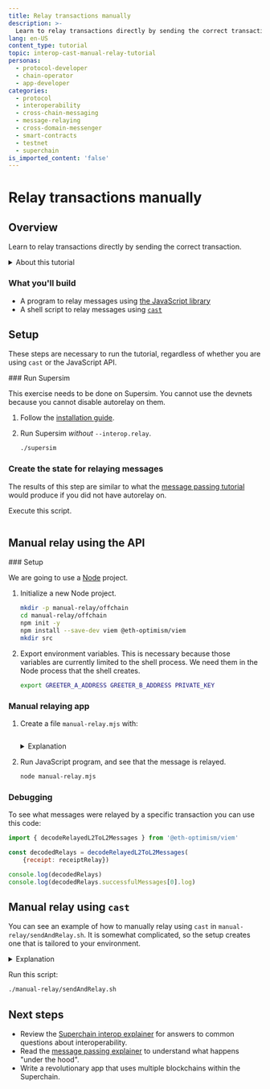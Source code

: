 ```yaml
---
title: Relay transactions manually
description: >-
  Learn to relay transactions directly by sending the correct transaction.
lang: en-US
content_type: tutorial
topic: interop-cast-manual-relay-tutorial
personas:
  - protocol-developer
  - chain-operator
  - app-developer
categories:
  - protocol
  - interoperability
  - cross-chain-messaging
  - message-relaying
  - cross-domain-messenger
  - smart-contracts
  - testnet
  - superchain
is_imported_content: 'false'
---
```



# Relay transactions manually

<InteropCallout />

<AutorelayCallout />

## Overview

Learn to relay transactions directly by sending the correct transaction.

<details>
  <summary>About this tutorial</summary>

  **Prerequisite technical knowledge**

  *   Familiarity with blockchain concepts
  *   Familiarity with [Foundry](https://book.getfoundry.sh/getting-started/installation), especially `cast`

  **What you'll learn**

  *   How to use `cast` to relay transactions when autorelay does not work
  *   How to relay transactions using JavaScript

  **Development environment requirements**

  *   Unix-like operating system (Linux, macOS, or WSL for Windows)
  *   Node.js version 16 or higher
  *   Git for version control
  *   Supersim environment configured and running
  *   Foundry tools installed (forge, cast, anvil)
</details>

### What you'll build

*   A program to relay messages using [the JavaScript library](https://www.npmjs.com/package/@eth-optimism/viem)
*   A shell script to relay messages using [`cast`](https://book.getfoundry.sh/cast/)

## Setup

These steps are necessary to run the tutorial, regardless of whether you are using `cast` or the JavaScript API.

<Steps>
  ### Run Supersim

  This exercise needs to be done on Supersim.
  You cannot use the devnets because you cannot disable autorelay on them.

  1.  Follow the [installation guide](/app-developers/tutorials/supersim/getting-started/installation).

  2.  Run Supersim *without* `--interop.relay`.

      ```sh
      ./supersim
      ```

  ### Create the state for relaying messages

  The results of this step are similar to what the [message passing tutorial](/interop/tutorials/message-passing) would produce if you did not have autorelay on.

  Execute this script.

  ```sh file=<rootDir>/public/tutorials/setup-for-manual-relay.sh hash=eea0a71ff6b4c27b91225a715eb2718e 
  ```
</Steps>

## Manual relay using the API

<Steps>
  ### Setup

  We are going to use a [Node](https://nodejs.org/en) project.

  1.  Initialize a new Node project.

      ```sh
      mkdir -p manual-relay/offchain
      cd manual-relay/offchain
      npm init -y
      npm install --save-dev viem @eth-optimism/viem
      mkdir src
      ```

  2.  Export environment variables.
      This is necessary because those variables are currently limited to the shell process.
      We need them in the Node process that the shell creates.

      ```sh
      export GREETER_A_ADDRESS GREETER_B_ADDRESS PRIVATE_KEY
      ```

  ### Manual relaying app

  1.  Create a file `manual-relay.mjs` with:

      ```javascript file=<rootDir>/public/tutorials/manual-relay.mjs hash=b0c44b327af300437f3d71ff049842f9
      ```

      <details>
        <summary>Explanation</summary>

        ```javascript file=<rootDir>/public/tutorials/manual-relay.mjs#L8-L9 hash=2d062eb374989a8a40199a4d7dc8be6e
        ```

        Import from the [`@eth-optimism/viem`](https://www.npmjs.com/package/@eth-optimism/viem) package.

        ```javascript file=<rootDir>/public/tutorials/manual-relay.mjs#L18-L32 hash=cf5ce47bcbcd80327230a6da689688f8
        ```

        In addition to extending the wallets with [Viem public actions](https://viem.sh/docs/accounts/local#5-optional-extend-with-public-actions), extend with the OP-Stack actions.
        On wallet A we need the public actions, those that only read information.
        On wallet B we need the wallet actions, the ones that require an account.

        ```javascript file=<rootDir>/public/tutorials/manual-relay.mjs#L55 hash=23aa6f24baeb5757130361f30c1b0e9c
        ```

        To relay a message we need the information in the receipt.
        Also, we need to wait until the transaction with the relayed message is actually part of a block.

        ```javascript file=<rootDir>/public/tutorials/manual-relay.mjs#L57-L58 hash=c0d3d8a60143c30b93db256518e8b583
        ```        

        Show the user that until the relay transaction happens on chain B, the greeting is unchanged.

        ```javascript file=<rootDir>/public/tutorials/manual-relay.mjs#L60-L63 hash=8cc99e67ee36474c81183108531cb295
        ```

        A single transaction can send multiple messages.
        But here we know we sent just one, so we look for the first one in the list.

        ```javascript file=<rootDir>/public/tutorials/manual-relay.mjs#L64-L71 hash=b7ed7d70ba5ec84322beee5369c5bee5
        ```

        Here we first send the relay message on chain B, and then wait for the receipt for it.
      </details>

  2.  Run JavaScript program, and see that the message is relayed.

      ```sh
      node manual-relay.mjs
      ```

  ### Debugging

  To see what messages were relayed by a specific transaction you can use this code:

  ```javascript
  import { decodeRelayedL2ToL2Messages } from '@eth-optimism/viem'

  const decodedRelays = decodeRelayedL2ToL2Messages(
      {receipt: receiptRelay})

  console.log(decodedRelays)
  console.log(decodedRelays.successfulMessages[0].log)
  ```
</Steps>

## Manual relay using `cast`

You can see an example of how to manually relay using `cast` in `manual-relay/sendAndRelay.sh`. 
It is somewhat complicated, so the setup creates one that is tailored to your environment.

<details>
  <summary>Explanation</summary>

  ```sh
  #! /bin/sh
  PRIVATE_KEY=0xac0974bec39a17e36ba4a6b4d238ff944bacb478cbed5efcae784d7bf4f2ff80
  USER_ADDRESS=0xf39Fd6e51aad88F6F4ce6aB8827279cffFb92266
  URL_CHAIN_A=http://localhost:9545
  URL_CHAIN_B=http://localhost:9546
  GREETER_A_ADDRESS=0x5FbDB2315678afecb367f032d93F642f64180aa3
  GREETER_B_ADDRESS=0x5FbDB2315678afecb367f032d93F642f64180aa3
  CHAIN_ID_B=902
  ```

  This is the configuration.
  The greeter addresses are identical because the nonce for the user address has an identical nonce on both chains.

  ```sh
  cast send -q --private-key $PRIVATE_KEY --rpc-url $URL_CHAIN_A $GREETER_A_ADDRESS "setGreeting(string)" "Hello from chain A $$"
  ```

  Send a message from chain A to chain B. The `$$` is the process ID, so if you rerun the script you'll see that the information changes.

  ```sh
  cast logs "SentMessage(uint256,address,uint256,address,bytes)" --rpc-url $URL_CHAIN_A | tail -14 > log-entry
  ```

  Whenever `L2ToL2CrossDomainMessenger` sends a message to a different blockchain, it emits a [`SendMessage`](https://github.com/ethereum-optimism/optimism/blob/develop/packages/contracts-bedrock/src/L2/L2ToL2CrossDomainMessenger.sol#L83-L91) event.
  Extract only the latest `SendMessage` event from the logs.

  <details>
    <summary>Example `log-entry`</summary>

    ```yaml
    - address: 0x4200000000000000000000000000000000000023
      blockHash: 0xcd0be97ffb41694faf3a172ac612a23f224afc1bfecd7cb737a7a464cf5d133e
      blockNumber: 426
      data: 0x0000000000000000000000005fbdb2315678afecb367f032d93f642f64180aa300000000000000000000000000000000000000000000000000000000000000400000000000000000000000000000000000000000000000000000000000000064a41368620000000000000000000000000000000000000000000000000000000000000020000000000000000000000000000000000000000000000000000000000000001948656c6c6f2066726f6d20636861696e2041203131333030370000000000000000000000000000000000000000000000000000000000000000000000
      logIndex: 0
      removed: false
      topics: [
              0x382409ac69001e11931a28435afef442cbfd20d9891907e8fa373ba7d351f320
              0x0000000000000000000000000000000000000000000000000000000000000386
              0x0000000000000000000000005fbdb2315678afecb367f032d93f642f64180aa3
              0x0000000000000000000000000000000000000000000000000000000000000000
      ]
      transactionHash: 0x1d6f2e5e2c8f3eb055e95741380ca36492f784b9782848b66b66c65c5937ff3a
      transactionIndex: 0
    ```
  </details>

  ```sh
  TOPICS=`cat log-entry | grep -A4 topics | awk '{print $1}' | tail -4 | sed 's/0x//'`
  TOPICS=`echo $TOPICS | sed 's/ //g'`
  ```

  Consolidate the log topics into a single hex string.

  ```sh
  ORIGIN=0x4200000000000000000000000000000000000023
  BLOCK_NUMBER=`cat log-entry | awk '/blockNumber/ {print $2}'`
  LOG_INDEX=`cat log-entry | awk '/logIndex/ {print $2}'`
  TIMESTAMP=`cast block $BLOCK_NUMBER --rpc-url $URL_CHAIN_A | awk '/timestamp/ {print $2}'`
  CHAIN_ID_A=`cast chain-id --rpc-url $URL_CHAIN_A`
  SENT_MESSAGE=`cat log-entry | awk '/data/ {print $2}'`
  ```

  Read additional fields from the log entry.

  ```sh
  LOG_ENTRY=0x`echo $TOPICS$SENT_MESSAGE | sed 's/0x//'`
  ```

  Consolidate the entire log entry.

  ```sh
  RPC_PARAMS=$(cat <<INNER_END_OF_FILE
  {
      "origin": "$ORIGIN",
      "blockNumber": "$BLOCK_NUMBER",
      "logIndex": "$LOG_INDEX",
      "timestamp": "$TIMESTAMP",
      "chainId": "$CHAIN_ID_A",
      "payload": "$LOG_ENTRY"
  }
  INNER_END_OF_FILE
  )

  ACCESS_LIST=`cast rpc admin_getAccessListForIdentifier --rpc-url http://localhost:8420 "$RPC_PARAMS" | jq .accessList`
  ```

  To secure cross-chain messaging and prevent potential [denial-of-service attacks](https://github.com/ethereum-optimism/design-docs/blob/main/protocol/interop-access-list.md), relay transactions require properly formatted access lists that include a checksum derived from the message data.
  This lets sequencers know what executing messages to expect in a transaction, which makes it easy not to include transactions that are invalid because they rely on messages that were never sent.

  The [algorithm to calculate the access list](https://github.com/ethereum-optimism/optimism/blob/develop/packages/contracts-bedrock/src/L2/CrossL2Inbox.sol#L87-L115) is a bit complicated, but you don't need to worry about it.
  Supersim exposes [RPC calls](https://supersim.pages.dev/guides/interop/cast?highlight=manuall#7-construct-the-access-list-for-the-message) that calculates it for you on port 8420.
  The code above will calculate the correct access list even if you're using a different interop cluster where autorelay is not functioning. 
  This is because the code implements a [pure function](https://en.wikipedia.org/wiki/Pure_function), which produces consistent results regardless of external state.
  In contrast, the `admin_getAccessListByMsgHash` RPC call is not a pure function, it is dependent on system state and therefore less flexible in these situations.

  ```sh
  echo Old greeting
  cast call $GREETER_B_ADDRESS "greet()(string)" --rpc-url $URL_CHAIN_B
  ```

  Show the current greeting.
  The message has not been relayed yet, so it's still the old greeting.

  ```sh
  cast send -q $ORIGIN "relayMessage((address,uint256,uint256,uint256,uint256),bytes)" "($ORIGIN,$BLOCK_NUMBER,$LOG_INDEX,$TIMESTAMP,$CHAIN_ID_A)" $LOG_ENTRY --access-list "$ACCESS_LIST" --rpc-url $URL_CHAIN_B --private-key $PRIVATE_KEY
  ```

  Call [`relayMessage`](https://github.com/ethereum-optimism/optimism/blob/develop/packages/contracts-bedrock/src/L2/L2ToL2CrossDomainMessenger.sol#L197-L256) to relay the message.

  ```sh
  echo New greeting
  cast call $GREETER_B_ADDRESS "greet()(string)" --rpc-url $URL_CHAIN_B
  ```

  Again, show the current greeting.
  Now it's the new one.

</details>


Run this script:

```sh
./manual-relay/sendAndRelay.sh
```


## Next steps

*   Review the [Superchain interop explainer](/interop/explainer) for answers to common questions about interoperability.
*   Read the [message passing explainer](/interop/message-passing) to understand what happens "under the hood".
*   Write a revolutionary app that uses multiple blockchains within the Superchain.
